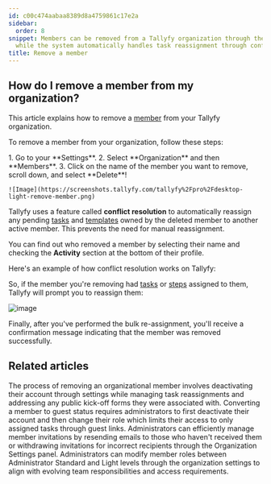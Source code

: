 ```yaml
---
id: c00c474aabaa8389d8a4759861c17e2a
sidebar:
  order: 8
snippet: Members can be removed from a Tallyfy organization through the Settings menu
  while the system automatically handles task reassignment through conflict resolution.
title: Remove a member
---
```



## How do I remove a member from my organization?

This article explains how to remove a [member](/products/pro/documenting/members/) from your Tallyfy organization.

To remove a member from your organization, follow these steps:

<Steps>
1. Go to your **Settings**.
2. Select **Organization** and then **Members**.
3. Click on the name of the member you want to remove, scroll down, and select **Delete**!

    ![Image](https://screenshots.tallyfy.com/tallyfy%2Fpro%2Fdesktop-light-remove-member.png)
</Steps>

Tallyfy uses a feature called **conflict resolution** to automatically reassign any pending [tasks](/products/pro/tracking-and-tasks/tasks/) and [templates](/products/pro/documenting/templates/) owned by the deleted member to another active member. This prevents the need for manual reassignment.

You can find out who removed a member by selecting their name and checking the **Activity** section at the bottom of their profile.

Here's an example of how conflict resolution works on Tallyfy:


So, if the member you're removing had [tasks](/products/pro/tracking-and-tasks/tasks/) or [steps](/products/pro/documenting/templates/) assigned to them, Tallyfy will prompt you to reassign them:

![image](https://screenshots.tallyfy.com/tallyfy%2Fpro%2Fdesktop-light-conflict-resolution-example.png)

Finally, after you've performed the bulk re-assignment, you'll receive a confirmation message indicating that the member was removed successfully.



## Related articles
<CardGrid>
<LinkTitleCard header="<b>Members > How to remove a member</b>" href="/products/pro/documenting/members/how-can-i-remove-a-member-from-my-tallyfy-organization/" > The process of removing an organizational member involves deactivating their account through settings while managing task reassignments and addressing any public kick-off forms they were associated with. </LinkTitleCard>
<LinkTitleCard header="<b>Members > Convert a member to a guest</b>" href="/products/pro/documenting/members/convert-member-to-guest/" > Converting a member to guest status requires administrators to first deactivate their account and then change their role which limits their access to only assigned tasks through guest links. </LinkTitleCard>
<LinkTitleCard header="<b>Members > Resending or withdrawing invites</b>" href="/products/pro/documenting/members/how-to-resend-or-withdraw-invites-in-tallyfy/" > Administrators can efficiently manage member invitations by resending emails to those who haven't received them or withdrawing invitations for incorrect recipients through the Organization Settings panel. </LinkTitleCard>
<LinkTitleCard header="<b>Members > Change the role of a member</b>" href="/products/pro/documenting/members/how-can-i-change-a-members-role-in-tallyfy/" > Administrators can modify member roles between Administrator Standard and Light levels through the organization settings to align with evolving team responsibilities and access requirements. </LinkTitleCard>
</CardGrid>
